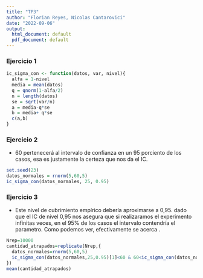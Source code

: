 ```yaml
---
title: "TP3"
author: "Florian Reyes, Nicolas Cantarovici"
date: "2022-09-06"
output:
  html_document: default
  pdf_document: default
---
```


### Ejercicio 1

```r
ic_sigma_con <- function(datos, var, nivel){
  alfa = 1-nivel
  media = mean(datos)
  q = qnorm(1-alfa/2)
  n = length(datos)
  se = sqrt(var/n)
  a = media-q*se
  b = media+ q*se
  c(a,b)
}

```

### Ejercicio 2

-   60 pertenecerá al intervalo de confianza en un 95 porciento de los casos, esa es justamente la certeza que nos da el IC.

```r
set.seed(23)
datos_normales = rnorm(5,60,5)
ic_sigma_con(datos_normales, 25, 0.95)
```

### Ejercicio 3

-   Este nivel de cubrimiento empírico debería aproximarse a 0,95. dado que el IC de nivel 0,95 nos asegura que si realizaramos el experimento infinitas veces, en el 95% de los casos el intervalo contendría el parametro. Como podemos ver, efectivamente se acerca .

```r
Nrep=10000
cantidad_atrapados=replicate(Nrep,{
  datos_normales=rnorm(5,60,5)
  ic_sigma_con(datos_normales,25,0.95)[1]<60 & 60<ic_sigma_con(datos_normales,25,0.95)[2]
})
mean(cantidad_atrapados)
```
